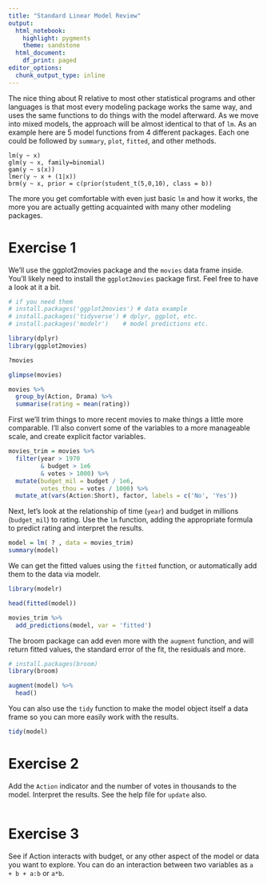 ```yaml
---
title: "Standard Linear Model Review"
output:
  html_notebook:
    highlight: pygments
    theme: sandstone
  html_document:
    df_print: paged
editor_options: 
  chunk_output_type: inline
---
```



The nice thing about R relative to most other statistical programs and other languages is that most every modeling package works the same way, and uses the same functions to do things with the model afterward.  As we move into mixed models, the approach will be almost identical to that of `lm`. As an example here are 5 model functions from 4 different packages. Each one could be followed by `summary`, `plot`, `fitted`, and other methods.

```
lm(y ~ x)
glm(y ~ x, family=binomial)
gam(y ~ s(x))
lmer(y ~ x + (1|x))
brm(y ~ x, prior = c(prior(student_t(5,0,10), class = b))
```

The more you get comfortable with even just basic `lm` and how it works, the more you are actually getting acquainted with many other modeling packages.


# Exercise 1

We'll use the ggplot2movies package and the `movies` data frame inside.  You'll likely need to install the `ggplot2movies` package first. Feel free to have a look at it a bit.

```r
# if you need them
# install.packages('ggplot2movies') # data example
# install.packages('tidyverse') # dplyr, ggplot, etc.
# install.packages('modelr')    # model predictions etc.

library(dplyr)
library(ggplot2movies)

?movies

glimpse(movies)

movies %>%
  group_by(Action, Drama) %>%
  summarise(rating = mean(rating))
```


First we'll trim things to more recent movies to make things a little more comparable. I'll also convert some of the variables to a more manageable scale, and create explicit factor variables.

```r
movies_trim = movies %>%
  filter(year > 1970
         & budget > 1e6
         & votes > 1000) %>%
  mutate(budget_mil = budget / 1e6,
         votes_thou = votes / 1000) %>%
  mutate_at(vars(Action:Short), factor, labels = c('No', 'Yes'))
```

Next, let's look at the relationship of time (`year`) and budget in millions (`budget_mil`) to rating. Use the `lm` function, adding the appropriate formula to predict rating and interpret the results.

```r
model = lm( ? , data = movies_trim)
summary(model)
```

We can get the fitted values using the `fitted` function, or automatically add them to the data via modelr.

```r
library(modelr)

head(fitted(model))

movies_trim %>%
  add_predictions(model, var = 'fitted')
```

The broom package can add even more with the `augment` function, and will return fitted values, the standard error of the fit, the residuals and more.

```r
# install.packages(broom)
library(broom)

augment(model) %>% 
  head()
```

You can also use the `tidy` function to make the model object itself a data frame so you can more easily work with the results.

```r
tidy(model)
```




# Exercise 2

Add the `Action` indicator and the number of votes in thousands to the model.  Interpret the results.  See the help file for `update` also.

```r
```


# Exercise 3

See if Action interacts with budget, or any other aspect of the model or data you want to explore. You can do an interaction between two variables as `a + b + a:b` or `a*b`.

```r
```
  
  
  